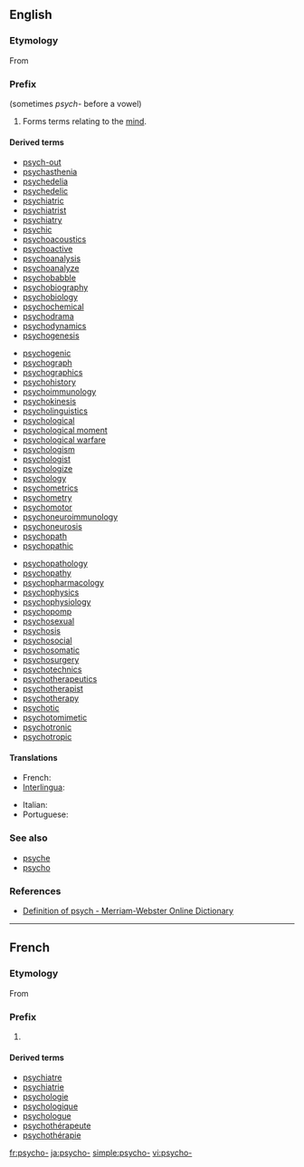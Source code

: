 {{also|psycho}}
==English==

===Etymology===
From {{etyl|grc}} {{term|ψυχή||tr=psychē|lang=grc|soul|sc=polytonic}}

===Prefix===
{{infl|en|prefix|sort=psycho}} (sometimes ''psych-'' before a vowel)

# Forms terms relating to the [[mind]].

====Derived terms====
{{top3}}
* [[psych-out]]
* [[psychasthenia]]
* [[psychedelia]]
* [[psychedelic]]
* [[psychiatric]]
* [[psychiatrist]]
* [[psychiatry]]
* [[psychic]]
* [[psychoacoustics]]
* [[psychoactive]]
* [[psychoanalysis]]
* [[psychoanalyze]]
* [[psychobabble]]
* [[psychobiography]]
* [[psychobiology]]
* [[psychochemical]]
* [[psychodrama]]
* [[psychodynamics]]
* [[psychogenesis]]
{{mid3}}
* [[psychogenic]]
* [[psychograph]]
* [[psychographics]]
* [[psychohistory]]
* [[psychoimmunology]]
* [[psychokinesis]]
* [[psycholinguistics]]
* [[psychological]]
* [[psychological moment]]
* [[psychological warfare]]
* [[psychologism]]
* [[psychologist]]
* [[psychologize]]
* [[psychology]]
* [[psychometrics]]
* [[psychometry]]
* [[psychomotor]]
* [[psychoneuroimmunology]]
* [[psychoneurosis]]
* [[psychopath]]
* [[psychopathic]]
{{mid3}}
* [[psychopathology]]
* [[psychopathy]]
* [[psychopharmacology]]
* [[psychophysics]]
* [[psychophysiology]]
* [[psychopomp]]
* [[psychosexual]]
* [[psychosis]]
* [[psychosocial]]
* [[psychosomatic]]
* [[psychosurgery]]
* [[psychotechnics]]
* [[psychotherapeutics]]
* [[psychotherapist]]
* [[psychotherapy]]
* [[psychotic]]
* [[psychotomimetic]]
* [[psychotronic]]
* [[psychotropic]]
{{bottom}}

====Translations====
{{trans-top|relating to the mind}}
* French: {{t+|fr|psycho-}}
* [[Interlingua]]: {{t|ia|psycho-}}
{{trans-mid}}
* Italian: {{t+|it|psico-}}
* Portuguese: {{t+|pt|psico-}}
{{trans-bottom}}

===See also===
* [[psyche]]
* [[psycho]]

===References===
* [http://m-w.com/dictionary/psych- Definition of psych - Merriam-Webster Online Dictionary]

----

==French==

===Etymology===
From {{etyl|grc}} {{term|ψυχή||tr=psychē|lang=grc|soul|sc=polytonic}}

===Prefix===
{{infl|fr|prefix|sort=psycho}}

# {{l|en|psycho-}}

====Derived terms====
{{der-top|psycho-}}
* [[psychiatre]]
* [[psychiatrie]]
* [[psychologie]]
* [[psychologique]]
* [[psychologue]]
* [[psychothérapeute]]
* [[psychothérapie]]
{{der-bottom}}

[[fr:psycho-]]
[[ja:psycho-]]
[[simple:psycho-]]
[[vi:psycho-]]
